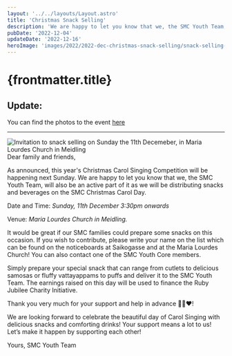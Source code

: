 ```yaml
---
layout: '../../layouts/Layout.astro'
title: 'Christmas Snack Selling'
description: 'We are happy to let you know that we, the SMC Youth Team, will also be an active part of it as we will be distributing snacks and beverages on the SMC Christmas Carol Day.'
pubDate: '2022-12-04'
updateDate: '2022-12-16'
heroImage: 'images/2022/2022-dec-christmas-snack-selling/snack-selling-christmas-cover.jpg'
---
```


# {frontmatter.title}

<section>
<h2>Update:</h2> You can find the photos to the event <a href='/gallery/2022/2022-dec-carol-singing'>here</a>
<hr />
<img src={`${import.meta.env.PUBLIC_ASSETS}images/2022/2022-dec-christmas-snack-selling/snack-selling-christmas.jpg`} alt="Invitation to snack selling on Sunday the 11th Decemeber, in Maria Lourdes Church in Meidling" />
Dear family and friends,

As announced, this year's Christmas Carol Singing Competition will be happening next Sunday. We are happy to let you know that we, the SMC Youth Team, will also be an active part of it as we will be distributing snacks and beverages on the SMC Christmas Carol Day.

Date and Time: <em>Sunday, 11th December 3:30pm onwards</em>

Venue: <em>Maria Lourdes Church in Meidling.</em>

It would be great if our SMC families could prepare some snacks on this occasion. If you wish to contribute, please write your name on the list which can be found on the noticeboards at Saikogasse and at the Maria Lourdes Church! You can also contact one of the SMC Youth Core members.

Simply prepare your special snack that can range from cutlets to delicious samosas or fluffy vattayappams to puffs and deliver it to the SMC Youth Team. The earnings raised on this day will be used to finance the Ruby Jubilee Charity Initiative.

Thank you very much for your support and help in advance 🙏🏽❤!

We are looking forward to celebrate the beautiful day of Carol Singing with delicious snacks and comforting drinks!
Your support means a lot to us! Let’s make it happen by supporting each other!

Yours,
SMC Youth Team

</section>
